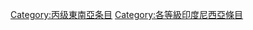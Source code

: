 {{Emptycat}}
{{Articles by Quality|project=東南亞|task_force=yes|parent=東南亞|tf_link=印度尼西亞任務組|topic=印度尼西亞|format=toc}}

[[Category:丙级東南亞条目|Category:丙级東南亞条目]]
[[Category:各等級印度尼西亞條目‎|Category:各等級印度尼西亞條目‎]]